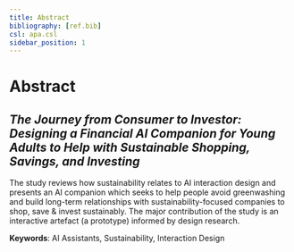 ```yaml
---
title: Abstract
bibliography: [ref.bib]
csl: apa.csl
sidebar_position: 1
---
```


# Abstract

## *The Journey from Consumer to Investor: Designing a Financial AI Companion for Young Adults to Help with Sustainable Shopping, Savings, and Investing*

The study reviews how sustainability relates to AI interaction design and presents an AI companion which seeks to help people avoid greenwashing and build long-term relationships with sustainability-focused companies to shop, save & invest sustainably. The major contribution of the study is an interactive artefact (a prototype) informed by design research.
 
**Keywords**: 
AI Assistants, Sustainability, Interaction Design